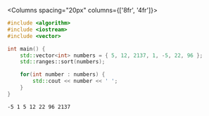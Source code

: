 
<Columns spacing="20px" columns={['8fr', '4fr']}>
<div>

```cpp title="main.cpp" showLineNumbers
#include <algorithm>
#include <iostream>
#include <vector>

int main() {
    std::vector<int> numbers = { 5, 12, 2137, 1, -5, 22, 96 };
    std::ranges::sort(numbers);

    for(int number : numbers) {
        std::cout << number << ' ';
    }
}
```

</div>
<div>

```plaintext title="Result (console)"
-5 1 5 12 22 96 2137
```

</div>
</Columns>

